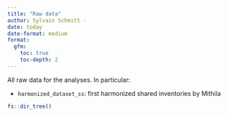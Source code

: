 ```yaml
---
title: "Raw data"
author: Sylvain Schmitt -
date: today
date-format: medium
format: 
  gfm:
    toc: true
    toc-depth: 2
---
```


All raw data for the analyses. In particular:

-   `harmonized_dataset_ss`: first harmonized shared inventories by Mithila

```r
fs::dir_tree()
```
